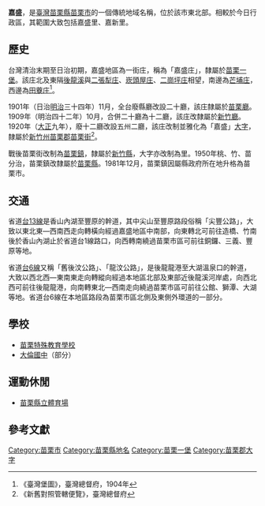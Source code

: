 {{noteTA　
|1 = zh-cn:庄; zh-hk:庄; zh-tw:庄;
}}
'''嘉盛'''，是[[臺灣|臺灣]][[苗栗縣|苗栗縣]][[苗栗市|苗栗市]]的一個傳統地域名稱，位於該市東北部。相較於今日行政區，其範圍大致包括嘉盛里、嘉新里。

==歷史==
台灣清治末期至日治初期，嘉盛地區為一街庄，稱為「嘉盛庄」，隸屬於[[苗栗一堡|苗栗一堡]]。該庄北及東隔[[後龍溪|後龍溪]]與[[二張犁庄|二張犁庄]]、[[崁頭屋庄|崁頭屋庄]]、[[二崗坪庄|二崗坪庄]]相望，南邊為[[芒埔庄|芒埔庄]]，西邊為[[田寮_(苗栗縣苗栗市)|田藔庄]]<ref name="臺灣堡圖">《臺灣堡圖》，臺灣總督府，1904年</ref>。

1901年（日治[[明治|明治]]三十四年）11月，全台廢縣廳改設二十廳，該庄隸屬於[[苗栗廳|苗栗廳]]。1909年（明治四十二年）10月，合併二十廳為十二廳，該庄改隸屬於[[新竹廳|新竹廳]]。1920年（[[大正|大正]]九年），廢十二廳改設五州二廳，該庄改制並雅化為「嘉盛」[[大字|大字]]，隸屬於[[新竹州|新竹州]][[苗栗郡|苗栗郡]][[苗栗街|苗栗街]]<ref>《新舊對照管轄便覽》，臺灣總督府</ref>。

戰後苗栗街改制為[[苗栗鎮|苗栗鎮]]，隸屬於[[新竹縣|新竹縣]]，大字亦改制為里。1950年桃、竹、苗分治，苗栗鎮改隸屬於[[苗栗縣|苗栗縣]]。1981年12月，苗栗鎮因屬縣政府所在地升格為苗栗市。

==交通==
省道[[台13線|台13線]]是香山內湖至豐原的幹道，其中尖山至豐原路段俗稱「尖豐公路」，大致以東北東—西南西走向轉橫向經過嘉盛地區中南部，向東轉北可前往造橋、竹南後於香山內湖止於省道台1線路口，向西轉南繞過苗栗市區可前往銅鑼、三義、豐原等地。

省道[[台6線|台6線]]又稱「舊後汶公路」、「龍汶公路」，是後龍龍港至大湖溫泉口的幹道，大致以西北西—東南東走向轉縱向經過本地區北部及東部近後龍溪河岸處，向西北西可前往後龍龍港，向南轉東北—西南走向繞過苗栗市區可前往公館、獅潭、大湖等地。省道台6線在本地區路段為苗栗市區北側及東側外環道的一部分。

==學校==
*[[苗栗特殊教育學校|苗栗特殊教育學校]]
*[[大倫國中|大倫國中]]（部分）

==運動休閒==
*[[苗栗縣立體育場|苗栗縣立體育場]]

==參考文獻==
{{reflist}}

{{苗栗郡}}

[[Category:苗栗市|Category:苗栗市]]
[[Category:苗栗縣地名|Category:苗栗縣地名]]
[[Category:苗栗一堡|Category:苗栗一堡]]
[[Category:苗栗郡大字|Category:苗栗郡大字]]